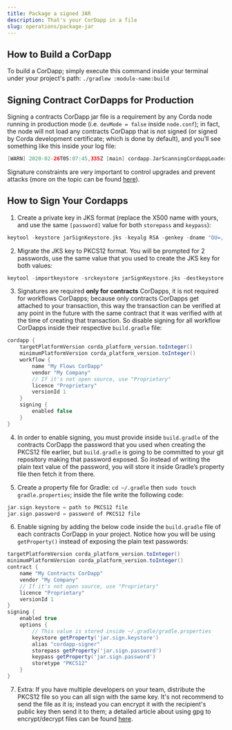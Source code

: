 ```yaml
---
title: Package a signed JAR
description: That's your CorDapp in a file
slug: operations/package-jar
---
```


## How to Build a CorDapp

To build a CorDapp; simply execute this command inside your terminal under your project's path: `./gradlew :module-name:build`

## Signing Contract CorDapps for Production

Signing a contracts CorDapp jar file is a requirement by any Corda node running in production mode (i.e. `devMode = false` inside `node.conf`); in fact, the node will not load any contracts CorDapp that is not signed (or signed by Corda development certificate; which is done by default), and you’ll see something like this inside your log file:

```groovy
[WARN] 2020-02-26T05:07:45,335Z [main] cordapp.JarScanningCordappLoader. - Not loading CorDapp [Your CorDapp] as it is signed by development key(s) only.
```

Signature constraints are very important to control upgrades and prevent attacks (more on the topic can be found [here](https://docs.corda.net/docs/corda-os/4.4/api-contract-constraints.html)).

## How to Sign Your Cordapps

1. Create a private key in JKS format (replace the X500 name with yours, and use the same `[password]` value for both `storepass` and `keypass`):

```groovy
keytool -keystore jarSignKeystore.jks -keyalg RSA -genkey -dname "OU=, O=, L=, C=" -storepass [password] -keypass [password] -alias cordapp-signer
```

2. Migrate the JKS key to PKCS12 format. You will be prompted for 2 passwords, use the same value that you used to create the JKS key for both values:

```groovy
keytool -importkeystore -srckeystore jarSignKeystore.jks -destkeystore jarSignKeystore.pkcs12 -deststoretype pkcs12
```

3. Signatures are required **only for contracts** CorDapps, it is not required for workflows CorDapps; because only contracts CorDapps get attached to your transaction, this way the transaction can be verified at any point in the future with the same contract that it was verified with at the time of creating that transaction. So disable signing for all workflow CorDapps inside their respective `build.gradle` file:

```groovy
cordapp {
    targetPlatformVersion corda_platform_version.toInteger()
    minimumPlatformVersion corda_platform_version.toInteger()
    workflow {
        name "My Flows CorDapp"
        vendor "My Company"
        // If it's not open source, use "Proprietary"
        licence "Proprietary"
        versionId 1
    }
    signing {
        enabled false
    }
}
```

4. In order to enable signing, you must provide inside `build.gradle` of the contracts CorDapp the password that you used when creating the PKCS12 file earlier, but `build.gradle` is going to be committed to your git repository making that password exposed. So instead of writing the plain text value of the password, you will store it inside Gradle’s property file then fetch it from there.

5. Create a property file for Gradle: `cd ~/.gradle` then `sudo touch gradle.properties`; inside the file write the following code:

```groovy
jar.sign.keystore = path to PKCS12 file
jar.sign.password = password of PKCS12 file
```

6. Enable signing by adding the below code inside the `build.gradle` file of each contracts CorDapp in your project. Notice how you will be using `getProperty()` instead of exposing the plain text passwords:

```groovy
targetPlatformVersion corda_platform_version.toInteger()
minimumPlatformVersion corda_platform_version.toInteger()
contract {
    name "My Contracts CorDapp"
    vendor "My Company"
    // If it's not open source, use "Proprietary"
    licence "Proprietary"
    versionId 1
}
signing {
    enabled true
    options {
        // This value is stored inside ~/.gradle/gradle.properties
        keystore getProperty('jar.sign.keystore')
        alias "cordapp-signer"
        storepass getProperty('jar.sign.password')
        keypass getProperty('jar.sign.password')
        storetype "PKCS12"
    }
}
```

7. Extra: If you have multiple developers on your team, distribute the PKCS12 file so you can all sign with the same key. It's not recommend to send the file as it is; instead you can encrypt it with the recipient's public key then send it to them; a detailed article about using gpg to encrypt/decrypt files can be found [here](https://www.gnupg.org/gph/en/manual/x110.html).
